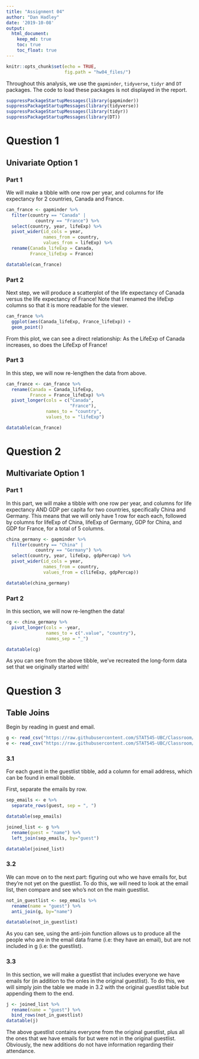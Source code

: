 ```yaml
---
title: "Assignment 04"
author: "Dan Hadley"
date: '2019-10-08'
output: 
  html_document:
    keep_md: true
    toc: true
    toc_float: true
---
```


```r
knitr::opts_chunk$set(echo = TRUE,
                      fig.path = "hw04_files/")
```

Throughout this analysis, we use the `gapminder`, `tidyverse`, `tidyr` and `DT` packages.  The code to load these packages is not displayed in the report.

```r
suppressPackageStartupMessages(library(gapminder))
suppressPackageStartupMessages(library(tidyverse))
suppressPackageStartupMessages(library(tidyr))
suppressPackageStartupMessages(library(DT))
```

# Question 1
## Univariate Option 1

### Part 1
We will make a tibble with one row per year, and columns for life expectancy for 2 countries, Canada and France.
```r
can_france <- gapminder %>% 
  filter(country == "Canada" | 
           country == "France") %>% 
  select(country, year, lifeExp) %>% 
  pivot_wider(id_cols = year,
              names_from = country,
              values_from = lifeExp) %>% 
  rename(Canada_lifeExp = Canada, 
         France_lifeExp = France)

datatable(can_france)
```
### Part 2
Next step, we will produce a scatterplot of the life expectancy of Canada versus the life expectancy of France! Note that I renamed the lifeExp columns so that it is more readable for the viewer. 

```r
can_france %>% 
  ggplot(aes(Canada_lifeExp, France_lifeExp)) +
  geom_point()
```
From this plot, we can see a direct relationship: As the LifeExp of Canada increases, so does the LifeExp of France!

### Part 3
In this step, we will now re-lengthen the data from above.

```r
can_france <- can_france %>% 
  rename(Canada = Canada_lifeExp, 
         France = France_lifeExp) %>% 
  pivot_longer(cols = c("Canada",
                        "France"),
               names_to = "country",
               values_to = "lifeExp")

datatable(can_france)
```

# Question 2
## Multivariate Option 1

### Part 1
In this part, we will make a tibble with one row per year, and columns for life expectancy AND GDP per capita for two countries, specifically China and Germany. This means that we will only have 1 row for each each, followed by columns for lifeExp of China, lifeExp of Germany, GDP for China, and GDP for France, for a total of 5 columns.

```r
china_germany <- gapminder %>% 
  filter(country == "China" |
           country == "Germany") %>% 
  select(country, year, lifeExp, gdpPercap) %>% 
  pivot_wider(id_cols = year,
              names_from = country,
              values_from = c(lifeExp, gdpPercap))

datatable(china_germany)
```

### Part 2
In this section, we will now re-lengthen the data!

```r
cg <- china_germany %>% 
  pivot_longer(cols = -year,
               names_to = c(".value", "country"),
               names_sep = "_")

datatable(cg)
```
As you can see from the above tibble, we've recreated the long-form data set that we originally started with!

# Question 3
## Table Joins

Begin by reading in guest and email.

```r
g <- read_csv("https://raw.githubusercontent.com/STAT545-UBC/Classroom/master/data/wedding/attend.csv")
e <- read_csv("https://raw.githubusercontent.com/STAT545-UBC/Classroom/master/data/wedding/emails.csv")

```

### 3.1 
For each guest in the guestlist tibble, add a column for email address, which can be found in email tibble.

First, separate the emails by row.
```r
sep_emails <- e %>% 
  separate_rows(guest, sep = ", ")

datatable(sep_emails)
```

```r
joined_list <- g %>% 
  rename(guest = "name") %>% 
  left_join(sep_emails, by="guest")

datatable(joined_list)
```

### 3.2
We can move on to the next part: figuring out who we have emails for, but they're not yet on the guestlist. To do this, we will need to look at the email list, then compare and see who's not on the main guestlist.

```r
not_in_guestlist <- sep_emails %>%  
  rename(name = "guest") %>% 
  anti_join(g, by="name")

datatable(not_in_guestlist)
```

As you can see, using the anti-join function allows us to produce all the people who are in the email data frame (i.e: they have an email), but are not included in g (i.e: the guestlist). 

### 3.3 
In this section, we will make a guestlist that includes everyone we have emails for (in addition to the onles in the original guestlist). To do this, we will simply join the table we made in 3.2 with the original guestlist table but appending them to the end. 

```r
j <- joined_list %>% 
  rename(name = "guest") %>% 
  bind_rows(not_in_guestlist)
datatable(j)
```

The above guestlist contains everyone from the original guestlist, plus all the ones that we have emails for but were not in the original guestlist. Obviously, the new additions do not have information regarding their attendance. 


